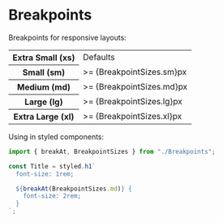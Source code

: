 
<Meta title="Styles/Breakpoints" />

# Breakpoints

Breakpoints for responsive layouts:

<table>
  <tr>
    <th>Extra Small (xs)</th>
    <td>Defaults</td>
  </tr>

<tr>
  <th>Small (sm)</th>
  <td>>= {BreakpointSizes.sm}px</td>
</tr>

<tr>
  <th>Medium (md)</th>
  <td>>= {BreakpointSizes.md}px</td>
</tr>

<tr>
  <th>Large (lg)</th>
  <td>>= {BreakpointSizes.lg}px</td>
</tr>

  <tr>
    <th>Extra Large (xl)</th>
    <td>>= {BreakpointSizes.xl}px</td>
  </tr>
</table>

Using in styled components:

```js
import { breakAt, BreakpointSizes } from "./Breakpoints";

const Title = styled.h1`
  font-size: 1rem;

  ${breakAt(BreakpointSizes.md)} {
    font-size: 2rem;
  }
`;
```
